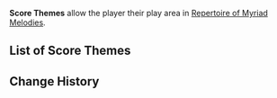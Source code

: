 {{Terminology Infobox
|image = Item Undulating Ripples.png
|type  = Repertoire of Myriad Melodies
}}
'''Score Themes''' allow the player their play area in [[Repertoire of Myriad Melodies]].

==List of Score Themes==
{{Items by Category Table|Score Themes|header=Score Themes}}

==Change History==
{{Change History|5.3}}